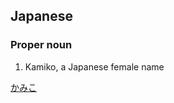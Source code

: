 ==Japanese==
{{ja-kanjitab|郁|実|子}}

===Proper noun===
{{ja-pos|proper|かみこ}}
# Kamiko, a Japanese female name

[[Category:Japanese female given names|かみこ]]